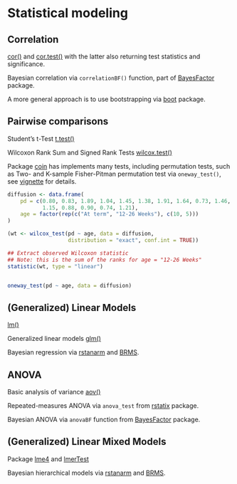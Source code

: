 # Statistical modeling {#seminar10}


## Correlation

[cor()](https://stat.ethz.ch/R-manual/R-devel/library/stats/html/cor.html) and [cor.test()](https://stat.ethz.ch/R-manual/R-devel/library/stats/html/cor.test.html) with the latter also returning test statistics and significance.

Bayesian correlation via `correlationBF()` function, part of [BayesFactor](https://richarddmorey.github.io/BayesFactor) package.

A more general approach is to use bootstrapping via [boot](https://cran.r-project.org/package=boot) package.

## Pairwise comparisons
Student's t-Test [t.test()](https://stat.ethz.ch/R-manual/R-devel/library/stats/html/t.test.html)

Wilcoxon Rank Sum and Signed Rank Tests [wilcox.test()](https://stat.ethz.ch/R-manual/R-devel/library/stats/html/wilcox.test.html)

Package [coin](http://coin.r-forge.r-project.org/) has implements many tests, including permutation tests, such as Two- and K-sample Fisher-Pitman permutation test via `oneway_test()`, see [vignette](https://cran.r-project.org/web/packages/coin/vignettes/coin.pdf) for details. 

```r
diffusion <- data.frame(
    pd = c(0.80, 0.83, 1.89, 1.04, 1.45, 1.38, 1.91, 1.64, 0.73, 1.46,
           1.15, 0.88, 0.90, 0.74, 1.21),
    age = factor(rep(c("At term", "12-26 Weeks"), c(10, 5)))
)

(wt <- wilcox_test(pd ~ age, data = diffusion,
                   distribution = "exact", conf.int = TRUE))

## Extract observed Wilcoxon statistic
## Note: this is the sum of the ranks for age = "12-26 Weeks"
statistic(wt, type = "linear")


oneway_test(pd ~ age, data = diffusion)
```


## (Generalized) Linear Models 

[lm()](https://stat.ethz.ch/R-manual/R-devel/library/stats/html/lm.html)

Generalized linear models
[glm()](https://stat.ethz.ch/R-manual/R-devel/library/stats/html/glm.html)

Bayesian regression via [rstanarm](https://mc-stan.org/rstanarm/) and [BRMS](https://github.com/paul-buerkner/brms).

## ANOVA

Basic analysis of variance [aov()](https://stat.ethz.ch/R-manual/R-devel/library/stats/html/aov.html)

Repeated-measures ANOVA via `anova_test` from [rstatix](https://github.com/kassambara/rstatix) package.

Bayesian ANOVA via `anovaBF` function from [BayesFactor](https://richarddmorey.github.io/BayesFactor) package.


## (Generalized) Linear Mixed Models

Package [lme4](https://github.com/lme4/lme4) and [lmerTest](https://github.com/runehaubo/lmerTestR)

Bayesian hierarchical models via [rstanarm](https://mc-stan.org/rstanarm/) and [BRMS](https://github.com/paul-buerkner/brms).


